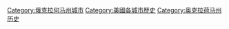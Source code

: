 [[Category:俄克拉何马州城市|Category:俄克拉何马州城市]]
[[Category:美國各城市歷史|Category:美國各城市歷史]]
[[Category:奥克拉荷马州历史|Category:奥克拉荷马州历史]]